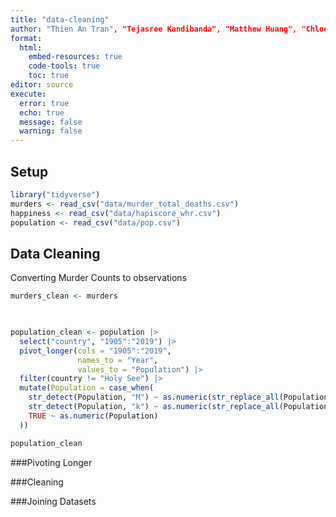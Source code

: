 ```yaml
---
title: "data-cleaning"
author: "Thien An Tran", "Tejasree Kandibanda", "Matthew Huang", "Chloe Anbarcioglu"
format: 
  html:
    embed-resources: true
    code-tools: true
    toc: true
editor: source
execute: 
  error: true
  echo: true
  message: false
  warning: false
---
```


## Setup

```r
library("tidyverse")
murders <- read_csv("data/murder_total_deaths.csv")
happiness <- read_csv("data/hapiscore_whr.csv")
population <- read_csv("data/pop.csv")
```

## Data Cleaning

Converting Murder Counts to observations
```r

murders_clean <- murders
  



```

```r
population_clean <- population |>
  select("country", "1905":"2019") |>
  pivot_longer(cols = "1905":"2019",
               names_to = "Year",
               values_to = "Population") |>
  filter(country != "Holy See") |>
  mutate(Population = case_when(
    str_detect(Population, "M") ~ as.numeric(str_replace_all(Population, "M", "")) * 1000000,
    str_detect(Population, "k") ~ as.numeric(str_replace_all(Population, "k", "")) * 1000,
    TRUE ~ as.numeric(Population)
  ))

population_clean
```

###Pivoting Longer

###Cleaning

###Joining Datasets
